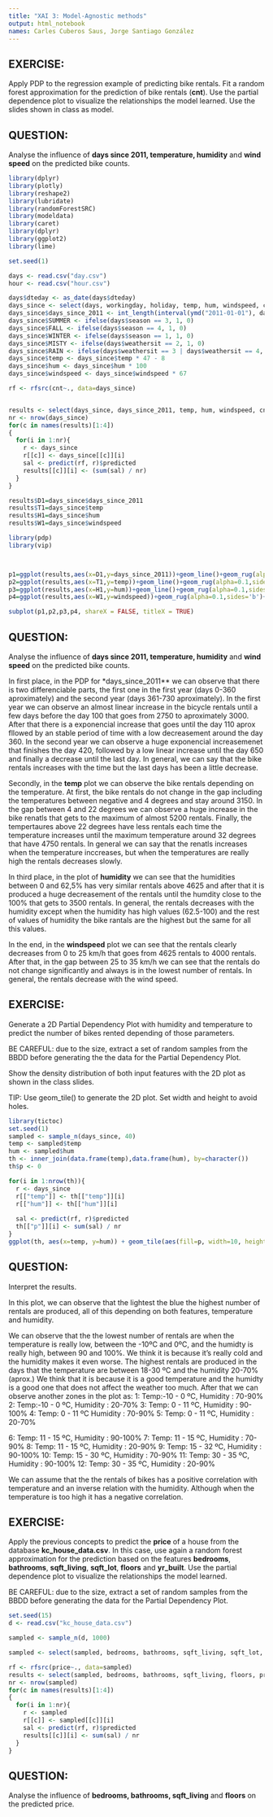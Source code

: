 ```yaml
---
title: "XAI 3: Model-Agnostic methods"
output: html_notebook
names: Carles Cuberos Saus, Jorge Santiago González
---
```


## EXERCISE:

Apply PDP to the regression example of predicting bike rentals. Fit a random forest approximation for the prediction of bike rentals (**cnt**). Use the partial dependence plot to visualize the relationships the model learned. Use the slides shown in class as model.  

## QUESTION:

Analyse the influence of **days since 2011, temperature, humidity** and **wind speed** on the predicted bike counts.


```r
library(dplyr)
library(plotly)
library(reshape2)
library(lubridate)
library(randomForestSRC)
library(modeldata)
library(caret)
library(dplyr)
library(ggplot2)
library(lime)

set.seed(1)

days <- read.csv("day.csv")
hour <- read.csv("hour.csv")

days$dteday <- as_date(days$dteday)
days_since <- select(days, workingday, holiday, temp, hum, windspeed, cnt)
days_since$days_since_2011 <- int_length(interval(ymd("2011-01-01"), days$dteday)) / (3600*24)
days_since$SUMMER <- ifelse(days$season == 3, 1, 0)
days_since$FALL <- ifelse(days$season == 4, 1, 0)
days_since$WINTER <- ifelse(days$season == 1, 1, 0)
days_since$MISTY <- ifelse(days$weathersit == 2, 1, 0)
days_since$RAIN <- ifelse(days$weathersit == 3 | days$weathersit == 4, 1, 0)
days_since$temp <- days_since$temp * 47 - 8
days_since$hum <- days_since$hum * 100
days_since$windspeed <- days_since$windspeed * 67

rf <- rfsrc(cnt~., data=days_since)


results <- select(days_since, days_since_2011, temp, hum, windspeed, cnt)
nr <- nrow(days_since)
for(c in names(results)[1:4])
{
  for(i in 1:nr){
    r <- days_since
    r[[c]] <- days_since[[c]][i]
    sal <- predict(rf, r)$predicted
    results[[c]][i] <- (sum(sal) / nr)
  }
}

results$D1=days_since$days_since_2011
results$T1=days_since$temp
results$H1=days_since$hum
results$W1=days_since$windspeed

library(pdp)
library(vip)



p1=ggplot(results,aes(x=D1,y=days_since_2011))+geom_line()+geom_rug(alpha=0.1,sides='b')+labs(x='Days_since_2011')
p2=ggplot(results,aes(x=T1,y=temp))+geom_line()+geom_rug(alpha=0.1,sides='b')+labs(x='Temperature')
p3=ggplot(results,aes(x=H1,y=hum))+geom_line()+geom_rug(alpha=0.1,sides='b')+labs(x='Humidity')
p4=ggplot(results,aes(x=W1,y=windspeed))+geom_rug(alpha=0.1,sides='b')+geom_line()+labs(x='Windspeed')

subplot(p1,p2,p3,p4, shareX = FALSE, titleX = TRUE)

```

## QUESTION:

Analyse the influence of **days since 2011, temperature, humidity** and **wind speed** on the predicted bike counts.

In first place, in the PDP for *days_since_2011** we can observe that there is two differenciable parts, the first one in the first year (days 0-360 aproximately) and the second year (days 361-730 aproximately). 
In the first year we can observe an almost linear increase in the bicycle rentals until a few days before the day 100 that goes from 2750 to aproximately 3000. After that there is a exponencial increase that goes until the day 110 aprox fllowed by an stable period of time with a low decreasement around the day 360.
In the second year we can observe a huge exponencial increasemenet that finishes the day 420, followed by a low linear increase until the day 650 and finally a decrease until the last day.
In general, we can say that the bike rentals increases with the time but the last days has been a little decrease.

Secondly, in the **temp** plot we can observe the bike rentals depending on the temperature. At first, the bike rentals do not change in the gap including the temperatures between negative and 4 degrees and stay around 3150. In the gap between 4 and 22 degrees we can observe a huge increase in the bike renatls that gets to the maximum of almost 5200 rentals. Finally, the tempertaures above 22 degrees have less rentals each time the temperature increases until the maximum temperature around 32 degrees that have 4750 rentals. In general we can say that the renatls increases when the temperature inccreases, but when the temperatures are really high the rentals decreases slowly.

In third place, in the plot of **humidity** we can see that the humidities between 0 and 62,5% has very similar rentals above 4625 and after that it is produced a huge decreasement of the rentals until the humdity close to the 100% that gets to 3500 rentals. In general, the rentals decreases with the humidity except when the humidity has high values (62.5-100) and the rest of values of humidity the bike rantals are the highest but the same for all this values.

In the end, in the **windspeed** plot we can see that the rentals clearly decreases from 0 to 25 km/h that goes from 4625 rentals to 4000 rentals. After that, in the gap between 25 to 35 km/h we can see that the rentals do not change significantly and always is in the lowest number of rentals. In general, the rentals decrease with the wind speed.




## EXERCISE:

Generate a 2D Partial Dependency Plot with humidity and temperature to predict the number of bikes rented depending of those parameters.

BE CAREFUL: due to the size, extract a set of random samples from the BBDD before generating the the data for the Partial Dependency Plot. 

Show the density distribution of both input features with the 2D plot as shown in the class slides. 

TIP: Use geom_tile() to generate the 2D plot. Set width and height to avoid holes. 




```r
library(tictoc)
set.seed(1)
sampled <- sample_n(days_since, 40)
temp <- sampled$temp
hum <- sampled$hum
th <- inner_join(data.frame(temp),data.frame(hum), by=character())
th$p <- 0

for(i in 1:nrow(th)){
  r <- days_since
  r[["temp"]] <- th[["temp"]][i]
  r[["hum"]] <- th[["hum"]][i]
  
  sal <- predict(rf, r)$predicted
  th[["p"]][i] <- sum(sal) / nr
}
ggplot(th, aes(x=temp, y=hum)) + geom_tile(aes(fill=p, width=10, height=10)) + labs(x="Temperature", y="Humidity") + guides(fill=guide_legend(title="Number of rentals")) + geom_rug(alpha=0.1,sides = 'b')

```

## QUESTION:

Interpret the results.


In this plot, we can observe that the lightest the blue the highest number of rentals are produced, all of this depending on both features, temperature and humidity.

We can observe that the the lowest number of rentals are when the temperature is really low, between the -10ºC and 0ºC, and the humidty is really high, between 90 and 100%. We think it is because it's really cold and the humidity makes it even worse.
The highest rentals are produced in the days that the temperature are between 18-30 ºC and the humidity 20-70% (aprox.) We think that it is because it is a good temperature and the humidty is a good one that does not affect the weather too much.
After that we can observe another zones in the plot as:
1: Temp:-10 - 0 ºC,  Humidity : 70-90%  
2: Temp:-10 - 0 ºC,  Humidity : 20-70% 
3: Temp: 0 - 11 ºC,  Humidity : 90-100% 
4: Temp: 0 - 11 ºC  Humidity : 70-90% 
5: Temp: 0 - 11 ºC,  Humidity : 20-70%  

6: Temp: 11 - 15 ºC,  Humidity : 90-100% 
7: Temp: 11 - 15 ºC,  Humidity : 70-90% 
8: Temp: 11 - 15 ºC,  Humidity : 20-90% 
9: Temp: 15 - 32 ºC,  Humidity : 90-100% 
10: Temp: 15 - 30 ºC,  Humidity : 70-90% 
11: Temp: 30 - 35 ºC,  Humidity : 90-100% 
12: Temp: 30 - 35 ºC,  Humidity : 20-90% 


We can assume that the the rentals of bikes has a positive correlation with temperature and an inverse relation with the humidity. Although when the temperature is too high it has a negative correlation.


## EXERCISE:

Apply the previous concepts to predict the **price** of a house from the database **kc_house_data.csv**. In this case, use again a random forest approximation for the prediction based on the features **bedrooms**, **bathrooms**, **sqft_living**, **sqft_lot**, **floors** and **yr_built**. 
Use the partial dependence plot to visualize the relationships the model learned.

BE CAREFUL: due to the size, extract a set of random samples from the BBDD before generating the data for the Partial Dependency Plot. 




```r
set.seed(15)
d <- read.csv("kc_house_data.csv")

sampled <- sample_n(d, 1000)

sampled <- select(sampled, bedrooms, bathrooms, sqft_living, sqft_lot, floors, yr_built, price)

rf <- rfsrc(price~., data=sampled)
results <- select(sampled, bedrooms, bathrooms, sqft_living, floors, price)
nr <- nrow(sampled)
for(c in names(results)[1:4])
{
  for(i in 1:nr){
    r <- sampled
    r[[c]] <- sampled[[c]][i]
    sal <- predict(rf, r)$predicted
    results[[c]][i] <- sum(sal) / nr
  }
}

```


## QUESTION:

Analyse the influence of **bedrooms, bathrooms, sqft_living** and **floors** on the predicted price.



